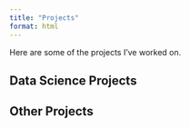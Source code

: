 ```yaml
---
title: "Projects"
format: html
---
```


Here are some of the projects I've worked on.

## Data Science Projects

## Other Projects
